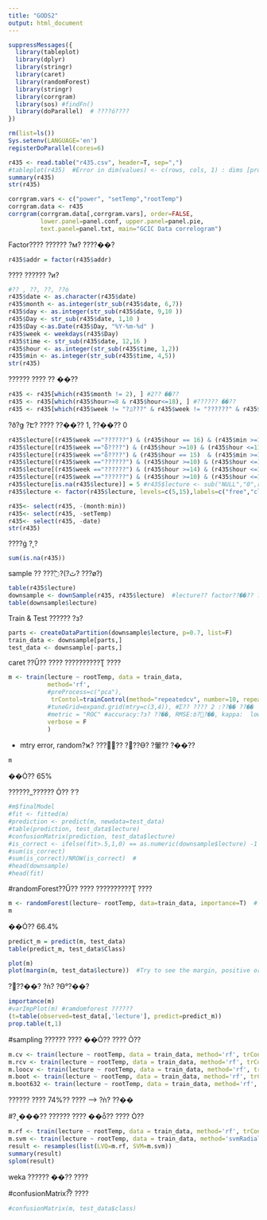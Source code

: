 ```yaml
---
title: "GODS2"
output: html_document
---
```


```r
suppressMessages({
  library(tableplot)
  library(dplyr)
  library(stringr)
  library(caret)
  library(randomForest)
  library(stringr)
  library(corrgram)
  library(sos) #findFn()
  library(doParallel)  # ????ó???? 
})

rm(list=ls())
Sys.setenv(LANGUAGE='en')
registerDoParallel(cores=6)

```



```r
r435 <- read.table("r435.csv", header=T, sep=",")
#tableplot(r435)  #Error in dim(values) <- c(rows, cols, 1) : dims [product 85212] do not match the length of object [12]
summary(r435)
str(r435) 
```


```r
corrgram.vars <- c("power", "setTemp","rootTemp")
corrgram.data <- r435
corrgram(corrgram.data[,corrgram.vars], order=FALSE, 
         lower.panel=panel.conf, upper.panel=panel.pie, 
         text.panel=panel.txt, main="GCIC Data correlogram")
```
Factor???? ?????? ?м? ????��?



```r
r435$addr = factor(r435$addr)
```

???? ?????? ?и? 
```r
#?? , ??, ??, ??ȯ 
r435$date <- as.character(r435$date)
r435$month <- as.integer(str_sub(r435$date, 6,7))
r435$day <- as.integer(str_sub(r435$date, 9,10 ))
r435$Day <- str_sub(r435$date, 1,10 ) 
r435$Day <-as.Date(r435$Day, "%Y-%m-%d" )
r435$week <- weekdays(r435$Day)
r435$time <- str_sub(r435$date, 12,16 )
r435$hour <- as.integer(str_sub(r435$time, 1,2))
r435$min <- as.integer(str_sub(r435$time, 4,5))  
str(r435)
```

?????? ???? ?? ��?? 
```r
r435 <- r435[which(r435$month != 2), ] #2?? ��?? 
r435 <- r435[which(r435$hour>=8 & r435$hour<=18), ] #?????? ��??  
r435 <- r435[which(r435$week != "?ݿ???" & r435$week != "??????" & r435$week != "?Ͽ???"),]
```


?ð?ǥ ?Է? ???? ??��?? 1, ??��?? 0 
```r
r435$lecture[(r435$week =="??????") & (r435$hour == 16) & (r435$min >=10) & (r435$min <=50) ]  <- 15
r435$lecture[(r435$week =="ȭ????") & (r435$hour >=10) & (r435$hour <=11)& (r435$min >=10) & (r435$min <=50) ]  <- 15 
r435$lecture[(r435$week =="ȭ????") & (r435$hour == 15)  & (r435$min >=10) & (r435$min <=50) ]  <- 15
r435$lecture[(r435$week =="??????") & (r435$hour >=10) & (r435$hour <=11)& (r435$min >=10) & (r435$min <=50) ]  <- 15
r435$lecture[(r435$week =="??????") & (r435$hour >=14) & (r435$hour <=16)& (r435$min >=10) & (r435$min <=50) ]  <- 15 
r435$lecture[(r435$week =="??????") & (r435$hour >=10) & (r435$hour <=15)& (r435$min >=10) & (r435$min <=50) ]  <- 15 
r435$lecture[is.na(r435$lecture)] = 5 #r435$lecture <- sub("NULL","0",r435$lecture)
r435$lecture <- factor(r435$lecture, levels=c(5,15),labels=c("free","class"))
```


```r
r435<- select(r435, -(month:min))  
r435<- select(r435, -setTemp)  
r435<- select(r435, -date) 
str(r435)
```


????ġ ?˻? 
```r
sum(is.na(r435))
```

sample ?? ???߱?(?ٿ? ???ø?)
```r
table(r435$lecture)
downsample <- downSample(r435, r435$lecture)  #lecture?? factor??��?? ??ȯ ?ʿ?
table(downsample$lecture)
```

Train & Test ?????? ?з? 
```r
parts <- createDataPartition(downsample$lecture, p=0.7, list=F)
train_data <- downsample[parts,]
test_data <- downsample[-parts,]
```

 
caret ??Ű?? ???? ??????????Ʈ ???? 
```r
m <- train(lecture ~ rootTemp, data = train_data, 
           method='rf', 
           #preProcess=c("pca"),
            trContol=trainControl(method="repeatedcv", number=10, repeats=3, summaryFunction = twoClassSummary), #Ʃ?? ???? 1: ?ڵ? 
           #tuneGrid=expand.grid(mtry=c(3,4)), #Ʃ?? ???? 2 :??�� ??��
           #metric = "ROC" #accuracy:?з? ??��, RMSE:ȸ?͹?��, kappa:  low percentage of samples in one class
           verbose = F
           )
``` 
* mtry error, random?ϰ? ????ٰ? ?߻??ϴ? ?翬?? ?��??

```r
m
```
��Ȯ?? 65%


??????_?????? Ȯ?? ?ʿ? 
```r
#m$finalModel
#fit <- fitted(m)
#prediction <- predict(m, newdata=test_data)
#table(prediction, test_data$lecture)
#confusionMatrix(prediction, test_data$lecture)
#is_correct <- ifelse(fit>.5,1,0) == as.numeric(downsample$lecture) -1
#sum(is_correct)
#sum(is_correct)/NROW(is_correct)  #
#head(downsample)
#head(fit)
```




#randomForest??Ű?? ???? ??????????Ʈ ???? 
```r
m <- randomForest(lecture~ rootTemp, data=train_data, importance=T)  # importance ?ɼǻ??? 
m

```
��Ȯ?? 66.4%

```r
predict_m = predict(m, test_data)
table(predict_m, test_data$Class)

plot(m)
plot(margin(m, test_data$lecture))  #Try to see the margin, positive or negative, if positif it means correct classification
```
?׷??��? ?ǹ? ?ϴ°?��?



```r
importance(m)
#varImpPlot(m) #ramdomforest ??????
(t=table(observed=test_data[,'lecture'], predict=predict_m))
prop.table(t,1)
```

#sampling ?????? ???? ��Ȯ?? ???? Ȯ?? 
```r
m.cv <- train(lecture ~ rootTemp, data = train_data, method='rf', trContorl=trainControl(method="cv", number=10, repeats=10)) 
m.rcv <- train(lecture ~ rootTemp, data = train_data, method='rf', trContorl=trainControl(method="repeatedcv", number=10, repeats=10)) 
m.loocv <- train(lecture ~ rootTemp, data = train_data, method='rf', trContorl=trainControl(method="LOOCV", number=10, repeats=10)) 
m.boot <- train(lecture ~ rootTemp, data = train_data, method='rf', trContorl=trainControl(method="boot", number=10, repeats=10)) 
m.boot632 <- train(lecture ~ rootTemp, data = train_data, method='rf', trContorl=trainControl(method="boot632", number=10, repeats=10)) 
```
?????? ???? 74%?? ???? --> ?ǹ? ??�� 


#?˰���?? ?????? ???? ��ȭ?? ???? Ȯ?? 
```r
m.rf <- train(lecture ~ rootTemp, data = train_data, method='rf', trContorl=trainControl(method="repeatedcv", number=10, repeats=10)) 
m.svm <- train(lecture ~ rootTemp, data = train_data, method='svmRadial', trContorl=trainControl(method="repeatedcv", number=10, repeats=10)) #kernlab ??ġ ?ʿ? 
result <- resamples(list(LVQ=m.rf, SVM=m.svm))
summary(result)
splom(result)
```
weka ?????? ��?? ???? 



#confusionMatrix?̿? ????
```r
#confusionMatrix(m, test_data$class)
```
 
